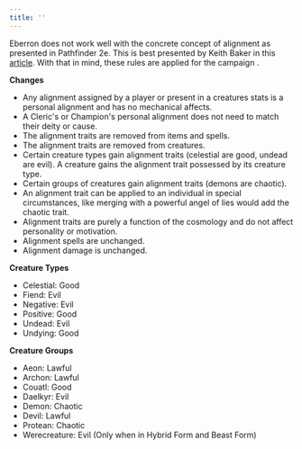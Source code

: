 ```yaml
---
title: ''
---
```


Eberron does not work well with the concrete concept of alignment as presented in Pathfinder 2e. This is best presented by Keith Baker in this [article](http://keith-baker.com/tag/alignment/). With that in mind, these rules are applied for the campaign .

**Changes**

-   Any alignment assigned by a player or present in a creatures stats is a personal alignment and has no mechanical affects.
-   A Cleric's or Champion's personal alignment does not need to match their deity or cause.
-   The alignment traits are removed from items and spells.
-   The alignment traits are removed from creatures.
-   Certain creature types gain alignment traits (celestial are good, undead are evil). A creature gains the alignment trait possessed by its creature type.
-   Certain groups of creatures gain alignment traits (demons are chaotic).
-   An alignment trait can be applied to an individual in special circumstances, like merging with a powerful angel of lies would add the chaotic trait.
-   Alignment traits are purely a function of the cosmology and do not affect personality or motivation.
-   Alignment spells are unchanged.
-   Alignment damage is unchanged.

**Creature Types**

-   Celestial: Good
-   Fiend: Evil
-   Negative: Evil
-   Positive: Good
-   Undead: Evil
-   Undying: Good

**Creature Groups**

-   Aeon: Lawful
-   Archon: Lawful
-   Couatl: Good
-   Daelkyr: Evil
-   Demon: Chaotic
-   Devil: Lawful
-   Protean: Chaotic
-   Werecreature: Evil (Only when in Hybrid Form and Beast Form)
